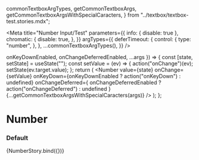 
  commonTextboxArgTypes,
  getCommonTextboxArgs,
  getCommonTextboxArgsWithSpecialCaracters,
} from "../textbox/textbox-test.stories.mdx";

<Meta
  title="Number Input/Test"
  parameters={{
    info: { disable: true },
    chromatic: {
      disable: true,
    },
  }}
  argTypes={{
    deferTimeout: {
      control: {
        type: "number",
      },
    },
    ...commonTextboxArgTypes(),
  }}
/>

  onKeyDownEnabled,
  onChangeDeferredEnabled,
  ...args
}) => {
  const [state, setState] = useState("");
  const setValue = (ev) => {
    action("onChange")(ev);
    setState(ev.target.value);
  };
  return (
    <Number
      value={state}
      onChange={setValue}
      onKeyDown={onKeyDownEnabled ? action("onKeyDown") : undefined}
      onChangeDeferred={
        onChangeDeferredEnabled ? action("onChangeDeferred") : undefined
      }
      {...getCommonTextboxArgsWithSpecialCaracters(args)}
    />
  );
};

# Number

### Default

<Canvas>
  <Story
    name="default"
    args={{
      onChangeDeferredEnabled: false,
      onKeyDownEnabled: false,
      deferTimeout: undefined,
      ...getCommonTextboxArgs(),
    }}
  >
    {NumberStory.bind({})}
  </Story>
</Canvas>
